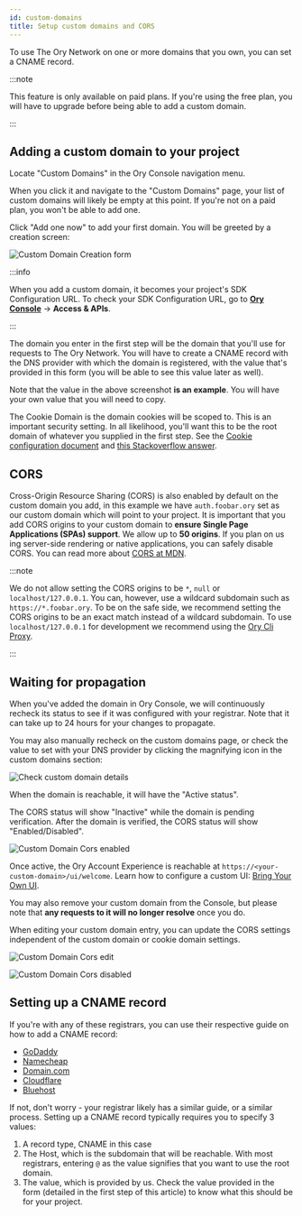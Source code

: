```yaml
---
id: custom-domains
title: Setup custom domains and CORS
---
```


To use The Ory Network on one or more domains that you own, you can set a CNAME record.

:::note

This feature is only available on paid plans. If you're using the free plan, you will have to upgrade before being able to add a
custom domain.

:::

## Adding a custom domain to your project

Locate "Custom Domains" in the Ory Console navigation menu.

When you click it and navigate to the "Custom Domains" page, your list of custom domains will likely be empty at this point. If
you're not on a paid plan, you won't be able to add one.

Click "Add one now" to add your first domain. You will be greeted by a creation screen:

![Custom Domain Creation form](./_static/custom-domains/cname-create.png)

:::info

When you add a custom domain, it becomes your project's SDK Configuration URL. To check your SDK Configuration URL, go to
[**Ory Console**](https://console.ory.sh/) → **Access & APIs**.

:::

The domain you enter in the first step will be the domain that you'll use for requests to The Ory Network. You will have to create
a CNAME record with the DNS provider with which the domain is registered, with the value that's provided in this form (you will be
able to see this value later as well).

Note that the value in the above screenshot **is an example**. You will have your own value that you will need to copy.

The Cookie Domain is the domain cookies will be scoped to. This is an important security setting. In all likelihood, you'll want
this to be the root domain of whatever you supplied in the first step. See the
[Cookie configuration document](https://www.ory.sh/kratos/docs/guides/configuring-cookies/) and
[this Stackoverflow answer](https://stackoverflow.com/a/23086139).

## CORS

Cross-Origin Resource Sharing (CORS) is also enabled by default on the custom domain you add, in this example we have
`auth.foobar.ory` set as our custom domain which will point to your project. It is important that you add CORS origins to your
custom domain to **ensure Single Page Applications (SPAs) support**. We allow up to **50 origins**. If you plan on us ing
server-side rendering or native applications, you can safely disable CORS. You can read more about
[CORS at MDN](https://developer.mozilla.org/en-US/docs/Web/HTTP/CORS).

:::note

We do not allow setting the CORS origins to be `*`, `null` or `localhost/127.0.0.1`. You can, however, use a wildcard subdomain
such as `https://*.foobar.ory`. To be on the safe side, we recommend setting the CORS origins to be an exact match instead of a
wildcard subdomain. To use `localhost/127.0.0.1` for development we recommend using the
[Ory Cli Proxy](./cli/20_proxy-and-tunnel.mdx).

:::

## Waiting for propagation

When you've added the domain in Ory Console, we will continuously recheck its status to see if it was configured with your
registrar. Note that it can take up to 24 hours for your changes to propagate.

You may also manually recheck on the custom domains page, or check the value to set with your DNS provider by clicking the
magnifying icon in the custom domains section:

![Check custom domain details](./_static/custom-domains/cname-cors-check.png)

When the domain is reachable, it will have the "Active status".

The CORS status will show "Inactive" while the domain is pending verification. After the domain is verified, the CORS status will
show "Enabled/Disabled".

![Custom Domain Cors enabled](./_static/custom-domains/cname-cors-enabled.png)

Once active, the Ory Account Experience is reachable at `https://<your-custom-domain>/ui/welcome`. Learn how to configure a custom
UI: [Bring Your Own UI](../kratos/bring-your-own-ui/configure-ory-to-use-your-ui).

You may also remove your custom domain from the Console, but please note that **any requests to it will no longer resolve** once
you do.

When editing your custom domain entry, you can update the CORS settings independent of the custom domain or cookie domain
settings.

![Custom Domain Cors edit](./_static/custom-domains/cname-cors-edit.png)

![Custom Domain Cors disabled](./_static/custom-domains/cname-cors-disabled.png)

## Setting up a CNAME record

If you're with any of these registrars, you can use their respective guide on how to add a CNAME record:

- [GoDaddy](https://www.godaddy.com/help/add-a-cname-record-19236)
- [Namecheap](https://www.namecheap.com/support/knowledgebase/article.aspx/9646/2237/how-to-create-a-cname-record-for-your-domain/)
- [Domain.com](https://www.domain.com/help/article/dns-management-how-to-update-cname-aliases)
- [Cloudflare](https://support.cloudflare.com/hc/en-us/articles/360019093151-Managing-DNS-records-in-Cloudflare)
- [Bluehost](https://my.bluehost.com/hosting/help/resource/714)

If not, don't worry - your registrar likely has a similar guide, or a similar process. Setting up a CNAME record typically
requires you to specify 3 values:

1. A record type, CNAME in this case
2. The Host, which is the subdomain that will be reachable. With most registrars, entering `@` as the value signifies that you
   want to use the root domain.
3. The value, which is provided by us. Check the value provided in the form (detailed in the first step of this article) to know
   what this should be for your project.

